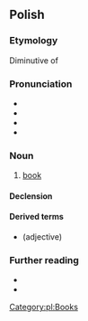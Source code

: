{{also|książką}}
==Polish==
{{wp|lang=pl}}

===Etymology===
Diminutive of {{m|pl|księga}}

===Pronunciation===
* {{pl-IPA}}
* {{audio|pl|pl-książka.ogg|audio}}
* {{hyph|pl|książ|ka}}
* {{rhymes|pl|ɔ̃ʂka}}

===Noun===
{{pl-noun|f|dim=książeczka}}

# [[book]]

====Declension====
{{pl-decl-noun-f}}

====Derived terms====
* {{l|pl|książkowy}} (adjective)

===Further reading===
* {{R:pl:WSJP}}
* {{R:PWN}}

[[Category:pl:Books]]